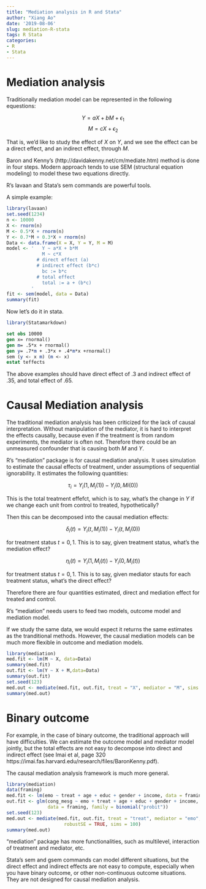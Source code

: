 ```yaml
---
title: "Mediation analysis in R and Stata"
author: "Xiang Ao"
date: '2019-08-06'
slug: mediation-R-stata
tags: R Stata
categories:
- R
- Stata
---
```


# Mediation analysis

Traditionally mediation model can be represented in the following equestions:

$$ Y = a X + b M + \epsilon_1 $$
$$ M = c X + \epsilon_2 $$

That is, we'd like to study the effect of $X$ on $Y$, and we see the effect can be a direct effect, and an indirect effect, through $M$.

Baron and Kenny's (http://davidakenny.net/cm/mediate.htm) method is done in four steps.  Modern approach tends to use SEM (structural equation modeling) to model these two equations directly.

R's lavaan and Stata's sem commands are powerful tools.

A simple example:

```r
library(lavaan)
set.seed(1234)
n <- 10000
X <- rnorm(n)
M <- 0.5*X + rnorm(n)
Y <- 0.7*M + 0.3*X + rnorm(n)
Data <- data.frame(X = X, Y = Y, M = M)
model <- '   Y ~ a*X + b*M
             M ~ c*X
           # direct effect (a)
           # indirect effect (b*c)
             bc := b*c
           # total effect
             total := a + (b*c)
         '
fit <- sem(model, data = Data)
summary(fit)

```
Now let's do it in stata.  

```r
library(Statamarkdown)
```
```stata
set obs 10000
gen x= rnormal()
gen m= .5*x + rnormal()
gen y= .7*m + .3*x + .4*m*x +rnormal()
sem (y <- x m) (m <- x)
estat teffects

```

The above examples should have direct effect of .3 and indirect effect of .35, and total effect of .65.

# Causal Mediation analysis

The traditional mediation analysis has been criticized for the lack of causal interpretation.  Without manipulation of the mediator, it is hard to interpret the effects causally, because even if the treatment is from random experiments, the mediator is often not.  Therefore there could be an unmeasured confounder that is causing both $M$ and $Y$.

R's "mediation" package is for causal mediation analysis.  It uses simulation to estimate the causal effects of treatment, under assumptions of sequential ignorability.  It estimates the following quantities:

$$\tau_i = Y_i(1, M_i(1)) - Y_i(0, Mi(0))$$

This is the total treatment effefct, which is to say, what's the change in $Y$ if we change each unit from control to treated, hypothetically?

Then this can be decomposed into the causal mediation effects:

$$\delta_i(t) = Y_i(t, M_i(1)) - Y_i(t, M_i(0))$$

for treatment status $t=0,1$.  This is to say, given treatment status, what's the mediation effect?

$$\eta_i(t) = Y_i(1, M_i(t)) - Y_i(0, M_i(t)) $$

for treatment status $t=0,1$.  This is to say, given mediator stauts for each treatment status, what's the direct effect?

Therefore there are four quantities estimated, direct and mediation effect for treated and control.

R's "mediation" needs users to feed two models, outcome model and mediation model.  

If we study the same data, we would expect it returns the same estimates as the tranditional methods.  However, the causal mediation models can be much more flexible in outcome and mediation models.

```r
library(mediation)
med.fit <- lm(M ~ X, data=Data)
summary(med.fit)
out.fit <- lm(Y ~ X + M,data=Data)
summary(out.fit)
set.seed(123)
med.out <- mediate(med.fit, out.fit, treat = "X", mediator = "M", sims = 100)
summary(med.out)

```

# Binary outcome

For example, in the case of binary outcome, the traditional approach will have difficulties.  We can estimate the outcome model and mediator model jointly, but the total effects are not easy to decompose into direct and indirect effect (see Imai et al, page 320 https://imai.fas.harvard.edu/research/files/BaronKenny.pdf).

The causal mediation analysis framework is much more general.  


```r
library(mediation)
data(framing)
med.fit <- lm(emo ~ treat + age + educ + gender + income, data = framing)
out.fit <- glm(cong_mesg ~ emo + treat + age + educ + gender + income,
               data = framing, family = binomial("probit"))
set.seed(123)
med.out <- mediate(med.fit, out.fit, treat = "treat", mediator = "emo",
                     robustSE = TRUE, sims = 100)
summary(med.out)

```

"mediation" package has more functionalities, such as multilevel, interaction of treatment and mediator, etc.  

Stata's sem and gsem commands can model different situations, but the direct effect and indirect effects are not easy to compute, especially when you have binary outcome, or other non-continuous outcome situations.  They are not designed for causal mediation analysis.





